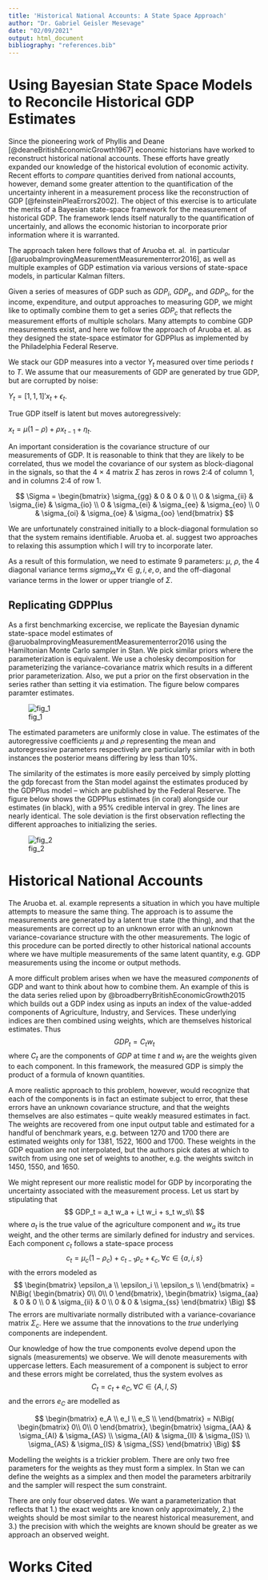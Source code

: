 ```yaml
---
title: 'Historical National Accounts: A State Space Approach'
author: "Dr. Gabriel Geisler Mesevage"
date: "02/09/2021"
output: html_document
bibliography: "references.bib"
---
```


# Using Bayesian State Space Models to Reconcile Historical GDP Estimates

Since the pioneering work of Phyllis and Deane [@deaneBritishEconomicGrowth1967]
economic historians
have worked to reconstruct historical national accounts. These 
efforts have greatly expanded our knowledge of the historical 
evolution of economic activity. Recent efforts to *compare*
quantities derived from national accounts, however,
demand some greater attention to the quantification of
the uncertainty inherent in a measurement process like the 
reconstruction of GDP [@feinsteinPleaErrors2002].
The object of this exercise is to articulate the merits of a 
Bayesian state-space framework for the measurement of historical
GDP. The framework lends itself naturally to the quantification of 
uncertainly, and allows the economic historian to incorporate 
prior information where it is warranted.

The approach taken here follows that of Aruoba et. al. 
in particular [@aruobaImprovingMeasurementMeasurementerror2016],
as well as multiple examples of GDP estimation via
various versions of state-space models, in particular
Kalman filters.

Given a series of measures of GDP such as $GDP_i$, $GDP_e$, and 
$GDP_o$, for the income, expenditure, and output approaches to measuring GDP, we might like to optimally combine them to get a series $GDP_c$ that reflects the measurement efforts of multiple scholars. Many attempts to combine GDP measurements exist, and here we follow the approach of Aruoba et. al. as they designed the state-space estimator for GDPPlus as implemented by the Philadelphia Federal Reserve.

We stack our GDP measures into a vector $Y_{t}$ measured over time periods $t$ to $T$. We assume that our measurements of GDP are generated by true GDP, but are corrupted by noise:

$Y_t = [1, 1, 1]' x_t + \epsilon_t.$

True GDP itself is latent but moves autoregressively:

$x_t = \mu (1 - \rho) + \rho x_{t-1} + \eta_t.$

An important consideration is the covariance structure of our measurements of GDP. It is reasonable to think that they are likely to be correlated, thus we model the covariance of our system as block-diagonal in the signals, so that the 4 $\times$ 4 matrix $\Sigma$ has zeros in rows 2:4 of column 1, and in columns 2:4 of row 1.

$$
\Sigma = 
\begin{bmatrix}
\sigma_{gg} & 0 & 0 & 0 \\
0 & \sigma_{ii} & \sigma_{ie} & \sigma_{io} \\
0 & \sigma_{ei} & \sigma_{ee} & \sigma_{eo} \\
0 & \sigma_{oi} & \sigma_{oe} & \sigma_{oo}
\end{bmatrix}
$$

We are unfortunately constrained initially to a block-diagonal formulation 
so that the system remains identifiable. Aruoba et. al. suggest two approaches to relaxing this assumption which I will try to incorporate later.

As a result of this formulation, we need to estimate 9 parameters: $\mu$, $\rho$, the 4 diagonal variance terms $sigma_{xx} \forall x \in {g,i,e,o}$, and the off-diagonal variance terms in the lower or upper triangle of $\Sigma$.

## Replicating GDPPlus

As a first benchmarking excercise, we replicate the Bayesian dynamic state-space model
estimates of @aruobaImprovingMeasurementMeasurementerror2016 using
the Hamiltonian Monte Carlo sampler in Stan. We pick similar priors
where the parameterization is equivalent. We use a cholesky decomposition
for parameterizing the variance-covariance matrix which results in a 
different prior parameterization. Also, we put a prior on the first
observation in the series rather than setting it via estimation.
The figure below compares paramter estimates.

![fig_1](../figures/param_compare.png)

The estimated parameters are uniformly close in value. The estimates of 
the autoregressive coefficients $\mu$ and $\rho$ representing the
mean and autoregressive parameters respectively are particularly similar
with in both instances the posterior means differing by less than
10%.

The similarity of the estimates is more easily perceived by simply
plotting the gdp forecast from the Stan model against the 
estimates produced by the GDPPlus model -- which are published
by the Federal Reserve. The figure below shows the GDPPlus estimates
(in coral) alongside our estimates (in black), with a 95% credible
interval in grey. The lines are nearly identical. The sole deviation 
is the first observation reflecting the different approaches to 
initializing the series.

![fig_2](../figures/gdpplus_compare.png)

# Historical National Accounts

The Aruoba et. al. example represents a situation in which 
you have multiple attempts to measure the same thing. The
approach is to assume the measurements are generated by a 
latent true state (the thing), and that the measurements
are correct up to an unknown error with an 
unknown variance-covariance structure with the 
other measurements. The logic of this procedure can
be ported directly to other historical national accounts
where we have multiple measurements of the same latent
quantity, e.g. GDP measurements using the income or
output methods.

A more difficult problem arises when we have the measured
*components* of GDP and want to think about how to 
combine them. An example of this is the data series 
relied upon by @broadberryBritishEconomicGrowth2015 which
builds out a GDP index using as inputs an index of the
value-added components of Agriculture, Industry, and 
Services. These underlying indices are then combined
using weights, which are themselves historical estimates.
Thus
$$
GDP_t = C_tw_t
$$
where $C_t$ are the components of $GDP$ at time $t$ and $w_t$ are the
weights given to each component. In this framework, the measured 
GDP is simply the product of a formula of known quantities.

A more realistic approach to this problem, however, would recognize
that each of the components is in fact an estimate subject to error,
that these errors have an unknown covariance structure, and that the 
weights themselves are also estimates -- quite weakly measured
estimates in fact. The weights are recovered from one input output
table and estimated for a handful of benchmark years, e.g. between 
1270 and 1700 there are estimated weights only for 1381, 1522, 1600
and 1700. These weights in the GDP equation are not interpolated, but
the authors pick dates at which to switch from using one set of 
weights to another, e.g. the weights switch in 1450, 1550, and 1650.

We might represent our more realistic model for GDP by incorporating the 
uncertainty associated with the measurement process. Let us start by
stipulating that
$$
GDP_t = a_t w_a + i_t w_i + s_t w_s\\
$$
where $a_t$ is the true value of the agriculture component and
$w_a$ its true weight, and the other terms are similarly defined
for industry and services. Each component $c_t$ follows a 
state-space process
$$
c_t = \mu_c(1-\rho_c) + c_{t-1}\rho_c + \epsilon_c, \forall c \in \{a, i, s\}
$$
with the errors modeled as
$$
\begin{bmatrix}
\epsilon_a \\
\epsilon_i \\
\epsilon_s \\
\end{bmatrix}
= N\Big( 
\begin{bmatrix} 
0\\
0\\
0
\end{bmatrix},
\begin{bmatrix}
\sigma_{aa} & 0 & 0 \\
0 & \sigma_{ii} & 0 \\
0 & 0 & \sigma_{ss}
\end{bmatrix}
\Big)
$$
The errors are multivariate normally distributed with a variance-covariance
matrix $\Sigma_c$. Here we assume that the innovations to the 
*true* underlying components are independent.

Our knowledge of how the true components evolve depend upon the 
signals (measurements) we observe. We will denote measurements with
uppercase letters. Each measurement of a component is subject 
to error and these errors might be correlated, thus the system
evolves as
$$
C_t = c_t + e_C, \forall C \in \{A, I, S\} 
$$
and the errors $e_C$ are modelled as

$$
\begin{bmatrix}
e_A \\
e_I \\
e_S \\
\end{bmatrix}
= N\Big( 
\begin{bmatrix} 
0\\
0\\
0
\end{bmatrix},
\begin{bmatrix}
\sigma_{AA} & \sigma_{AI} & \sigma_{AS} \\
\sigma_{AI} & \sigma_{II} & \sigma_{IS} \\
\sigma_{AS} & \sigma_{IS} & \sigma_{SS}
\end{bmatrix}
\Big)
$$

Modelling the weights is a trickier problem. There are only 
two free parameters for the weights as they must form a simplex.
In Stan we can define the weights as a simplex and then model
the parameters arbitrarily and the sampler will respect
the sum constraint.

There are only four observed dates. We want a parameterization
that reflects that 1.) the exact weights are known only 
approximately, 2.) the weights should be most similar 
to the nearest historical measurement, and 3.) the
precision with which the weights are known should be
greater as we approach an observed weight.

# Works Cited

